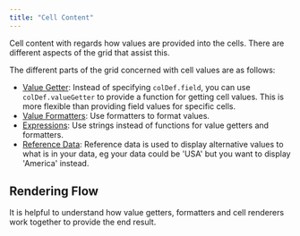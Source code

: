 ```yaml
---
title: "Cell Content"
---
```


Cell content with regards how values are provided into the cells. There are different aspects of the grid that assist this.

The different parts of the grid concerned with cell values are as follows:

- [Value Getter](/value-getters/): Instead of specifying `colDef.field`, you can use `colDef.valueGetter` to provide a function for getting cell values. This is more flexible than providing field values for specific cells.
- [Value Formatters](/value-formatters/): Use formatters to format values.
- [Expressions](/cell-expressions/): Use strings instead of functions for value getters and formatters.
- [Reference Data](/reference-data/): Reference data is used to display alternative values to what is in your data, eg your data could be 'USA' but you want to display 'America' instead.

## Rendering Flow

It is helpful to understand how value getters, formatters and cell renderers work together to  provide the end result.

<image-caption src="cell-content/resources/valueGetterFlow.svg" alt="Value Getter Flow" width="46rem" centered="true"></image-caption>
